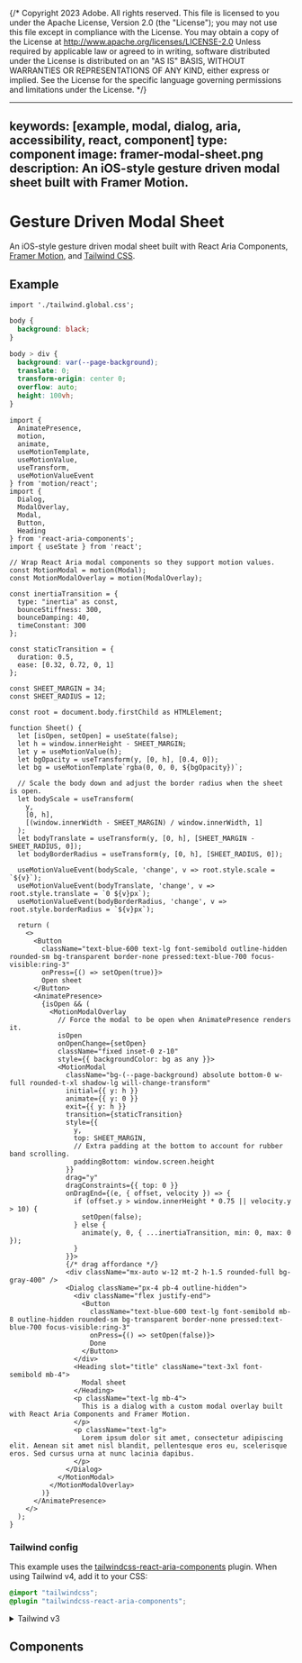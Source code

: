 {/* Copyright 2023 Adobe. All rights reserved.
This file is licensed to you under the Apache License, Version 2.0 (the "License");
you may not use this file except in compliance with the License. You may obtain a copy
of the License at http://www.apache.org/licenses/LICENSE-2.0
Unless required by applicable law or agreed to in writing, software distributed under
the License is distributed on an "AS IS" BASIS, WITHOUT WARRANTIES OR REPRESENTATIONS
OF ANY KIND, either express or implied. See the License for the specific language
governing permissions and limitations under the License. */}



---
keywords: [example, modal, dialog, aria, accessibility, react, component]
type: component
image: framer-modal-sheet.png
description: An iOS-style gesture driven modal sheet built with Framer Motion.
---

# Gesture Driven Modal Sheet

An iOS-style gesture driven modal sheet built with React Aria Components, [Framer Motion](https://www.framer.com/motion/), and [Tailwind CSS](https://tailwindcss.com/).

## Example

```tsx import
import './tailwind.global.css';
```

```css hidden
body {
  background: black;
}

body > div {
  background: var(--page-background);
  translate: 0;
  transform-origin: center 0;
  overflow: auto;
  height: 100vh;
}
```

```tsx example flip
import {
  AnimatePresence,
  motion,
  animate,
  useMotionTemplate,
  useMotionValue,
  useTransform,
  useMotionValueEvent
} from 'motion/react';
import {
  Dialog,
  ModalOverlay,
  Modal,
  Button,
  Heading
} from 'react-aria-components';
import { useState } from 'react';

// Wrap React Aria modal components so they support motion values.
const MotionModal = motion(Modal);
const MotionModalOverlay = motion(ModalOverlay);

const inertiaTransition = {
  type: "inertia" as const,
  bounceStiffness: 300,
  bounceDamping: 40,
  timeConstant: 300
};

const staticTransition = {
  duration: 0.5,
  ease: [0.32, 0.72, 0, 1]
};

const SHEET_MARGIN = 34;
const SHEET_RADIUS = 12;

const root = document.body.firstChild as HTMLElement;

function Sheet() {
  let [isOpen, setOpen] = useState(false);
  let h = window.innerHeight - SHEET_MARGIN;
  let y = useMotionValue(h);
  let bgOpacity = useTransform(y, [0, h], [0.4, 0]);
  let bg = useMotionTemplate`rgba(0, 0, 0, ${bgOpacity})`;

  // Scale the body down and adjust the border radius when the sheet is open.
  let bodyScale = useTransform(
    y,
    [0, h],
    [(window.innerWidth - SHEET_MARGIN) / window.innerWidth, 1]
  );
  let bodyTranslate = useTransform(y, [0, h], [SHEET_MARGIN - SHEET_RADIUS, 0]);
  let bodyBorderRadius = useTransform(y, [0, h], [SHEET_RADIUS, 0]);

  useMotionValueEvent(bodyScale, 'change', v => root.style.scale = `${v}`);
  useMotionValueEvent(bodyTranslate, 'change', v => root.style.translate = `0 ${v}px`);
  useMotionValueEvent(bodyBorderRadius, 'change', v => root.style.borderRadius = `${v}px`);

  return (
    <>
      <Button
        className="text-blue-600 text-lg font-semibold outline-hidden rounded-sm bg-transparent border-none pressed:text-blue-700 focus-visible:ring-3"
        onPress={() => setOpen(true)}>
        Open sheet
      </Button>
      <AnimatePresence>
        {isOpen && (
          <MotionModalOverlay
            // Force the modal to be open when AnimatePresence renders it.
            isOpen
            onOpenChange={setOpen}
            className="fixed inset-0 z-10"
            style={{ backgroundColor: bg as any }}>
            <MotionModal
              className="bg-(--page-background) absolute bottom-0 w-full rounded-t-xl shadow-lg will-change-transform"
              initial={{ y: h }}
              animate={{ y: 0 }}
              exit={{ y: h }}
              transition={staticTransition}
              style={{
                y,
                top: SHEET_MARGIN,
                // Extra padding at the bottom to account for rubber band scrolling.
                paddingBottom: window.screen.height
              }}
              drag="y"
              dragConstraints={{ top: 0 }}
              onDragEnd={(e, { offset, velocity }) => {
                if (offset.y > window.innerHeight * 0.75 || velocity.y > 10) {
                  setOpen(false);
                } else {
                  animate(y, 0, { ...inertiaTransition, min: 0, max: 0 });
                }
              }}>
              {/* drag affordance */}
              <div className="mx-auto w-12 mt-2 h-1.5 rounded-full bg-gray-400" />
              <Dialog className="px-4 pb-4 outline-hidden">
                <div className="flex justify-end">
                  <Button
                    className="text-blue-600 text-lg font-semibold mb-8 outline-hidden rounded-sm bg-transparent border-none pressed:text-blue-700 focus-visible:ring-3"
                    onPress={() => setOpen(false)}>
                    Done
                  </Button>
                </div>
                <Heading slot="title" className="text-3xl font-semibold mb-4">
                  Modal sheet
                </Heading>
                <p className="text-lg mb-4">
                  This is a dialog with a custom modal overlay built with React Aria Components and Framer Motion.
                </p>
                <p className="text-lg">
                  Lorem ipsum dolor sit amet, consectetur adipiscing elit. Aenean sit amet nisl blandit, pellentesque eros eu, scelerisque eros. Sed cursus urna at nunc lacinia dapibus.
                </p>
              </Dialog>
            </MotionModal>
          </MotionModalOverlay>
        )}
      </AnimatePresence>
    </>
  );
}
```

### Tailwind config

This example uses the [tailwindcss-react-aria-components](../styling.html#plugin) plugin. When using Tailwind v4, add it to your CSS:

```css render=false
@import "tailwindcss";
@plugin "tailwindcss-react-aria-components";
```

<details>

<summary style={{fontWeight: 'bold'}}><ChevronRight size="S" /> Tailwind v3</summary>

When using Tailwind v3, add the plugin to your `tailwind.config.js` instead:

```tsx
module.exports = {
  // ...
  plugins: [
    require('tailwindcss-react-aria-components')
  ]
};
```

**Note**: When using Tailwind v3, install `tailwindcss-react-aria-components` version 1.x instead of 2.x.

</details>

## Components

<section className={styles.cardGroup} data-size="small">

<ExampleCard
  url="../Dialog.html"
  title="Dialog"
  description="A dialog is an overlay shown above other content in an application.">
  <Dialog />
</ExampleCard>

<ExampleCard
  url="../Button.html"
  title="Button"
  description="A button allows a user to perform an action.">
  <Button />
</ExampleCard>

</section>
